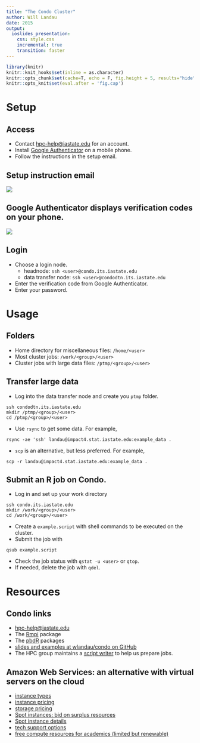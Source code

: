 ```yaml
---
title: "The Condo Cluster"
author: Will Landau
date: 2015
output: 
  ioslides_presentation:
    css: style.css
    incremental: true
    transition: faster
---
```


```r
library(knitr)
knitr::knit_hooks$set(inline = as.character)
knitr::opts_chunk$set(cache=T, echo = F, fig.height = 5, results="hide", message=F, warning = F)
knitr::opts_knit$set(eval.after = 'fig.cap')
```

# Setup

## Access

- Contact [hpc-help@iastate.edu](hpc-help@iastate.edu) for an account. 
- Install [Google Authenticator](http://hpcgroup.public.iastate.edu/HPC/Condo/IGA.html) on a mobile phone.
- Follow the instructions in the setup email.

## Setup instruction email

![](config.png)

## Google Authenticator displays verification codes on your phone.

![](auth.jpg)

## Login

- Choose a login node.
    - headnode: `ssh <user>@condo.its.iastate.edu`
    - data transfer node: `ssh <user>@condodtn.its.iastate.edu`
- Enter the verification code from Google Authenticator.
- Enter your password.


# Usage

## Folders

- Home directory for miscellaneous files: `/home/<user>`
- Most cluster jobs: `/work/<group>/<user>`
- Cluster jobs with large data files: `/ptmp/<group>/<user>`


## Transfer large data 

- Log into the data transfer node and create you `ptmp` folder.

```
ssh condodtn.its.iastate.edu
mkdir /ptmp/<group>/<user>
cd /ptmp/<group>/<user>
```

- Use `rsync` to get some data. For example, 

```
rsync -ae 'ssh' landau@impact4.stat.iastate.edu:example_data .
```

- `scp` is an alternative, but less preferred. For example,

```
scp -r landau@impact4.stat.iastate.edu:example_data .
```

## Submit an R job on Condo.  

- Log in and set up your work directory

```
ssh condo.its.iastate.edu
mkdir /work/<group>/<user>
cd /work/<group>/<user>
```

- Create a `example.script` with shell commands to be executed on the cluster.
- Submit the job with 

```
qsub example.script
```

- Check the job status with `qstat -u <user>` or `qtop`.
- If needed, delete the job with `qdel`.

# Resources

## Condo links

- [hpc-help@iastate.edu](hpc-help@iastate.edu)
- The [Rmpi](https://cran.r-project.org/web/packages/Rmpi/index.html) package
- The [pbdR](http://r-pbd.org/) packages
- [slides and examples at wlandau/condo on GitHub](https://github.com/wlandau/condo)
- The HPC group maintains a [script writer](http://hpcgroup.public.iastate.edu/HPC/hpc-class/hpc-class_script_writer.html)
to help us prepare jobs.


## Amazon Web Services: an alternative with virtual servers on the cloud

- [instance types](https://aws.amazon.com/ec2/instance-types/)
- [instance pricing](https://aws.amazon.com/ec2/pricing/)
- [storage pricing](https://aws.amazon.com/ebs/pricing/)
- [Spot instances: bid on surplus resources](http://aws.amazon.com/ec2/purchasing-options/spot-instances/)
- [Spot instance details](http://docs.aws.amazon.com/AWSEC2/latest/UserGuide/using-spot-instances.html/)
- [tech support options](https://aws.amazon.com/premiumsupport/)
- [free compute resources for academics (limited but renewable)](http://aws.amazon.com/education/awseducate/)
